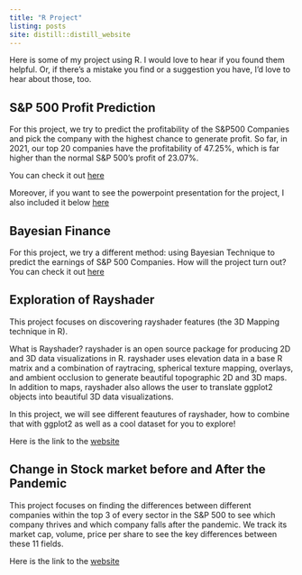 ```yaml
---
title: "R Project"
listing: posts
site: distill::distill_website
---
```


Here is some of my project using R. I would love to hear if you found them helpful. Or, if there’s a mistake you find or a suggestion you have, I’d love to hear about those, too.

## S&P 500 Profit Prediction

For this project, we try to predict the profitability of the S&P500 Companies and pick the company with the highest chance to generate profit. So far, in 2021, our top 20 companies have the profitability of 47.25%, which is far higher than the normal S&P 500's profit of 23.07%. 

You can check it out [here](https://sp500predictionprofit.netlify.app)

Moreover, if you want to see the powerpoint presentation for the project, I also included it below [here](https://docs.google.com/presentation/d/1acwePWvIieVakPHu-R3zLfViFH8QpYD3/edit?usp=sharing&ouid=107416410399851833560&rtpof=true&sd=true)

## Bayesian Finance

For this project, we try a different method: using Bayesian Technique to predict the earnings of S&P 500 Companies. How will the project turn out? You can check it out [here](https://nolan-meyer.github.io/bayesian-finance/) 

## Exploration of Rayshader

This project focuses on discovering rayshader features (the 3D Mapping technique in R).

What is Rayshader? rayshader is an open source package for producing 2D and 3D data visualizations in R. rayshader uses elevation data in a base R matrix and a combination of raytracing, spherical texture mapping, overlays, and ambient occlusion to generate beautiful topographic 2D and 3D maps. In addition to maps, rayshader also allows the user to translate ggplot2 objects into beautiful 3D data visualizations.

In this project, we will see different feautures of rayshader, how to combine that with ggplot2 as well as a cool dataset for you to explore!

Here is the link to the [website](https://rayshader.netlify.app/)

## Change in Stock market before and After the Pandemic

This project focuses on finding  the differences between different companies within the top 3 of every sector in the S&P 500 to see which company thrives and which company falls after the pandemic. We track its market cap, volume, price per share to see the key differences between these 11 fields.

Here is the link to the [website](https://data-science-final-project.netlify.app)